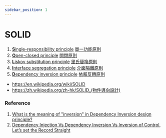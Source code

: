 ```yaml
---
sidebar_position: 1
---
```


# SOLID

1. [**S**ingle-responsibility principle](https://en.wikipedia.org/wiki/Single-responsibility_principle) [單一功能原則](https://zh.wikipedia.org/zh-hk/單一功能原則)
1. [**O**pen-closed principle](https://en.wikipedia.org/wiki/Open%E2%80%93closed_principle) [開閉原則](https://zh.wikipedia.org/zh-hk/開閉原則)
1. [**L**iskov substitution principle](https://en.wikipedia.org/wiki/Liskov_substitution_principle) [里氏替換原則](https://zh.wikipedia.org/zh-hk/里氏替换原则)
1. [**I**nterface segregation principle](https://en.wikipedia.org/wiki/Interface_segregation_principle) [介面隔離原則](https://zh.wikipedia.org/zh-hk/介面隔離原則)
1. [**D**ependency inversion principle](https://en.wikipedia.org/wiki/Dependency_inversion_principle) [依賴反轉原則](https://zh.wikipedia.org/zh-hk/依賴反轉原則)

- https://en.wikipedia.org/wiki/SOLID
- https://zh.wikipedia.org/zh-hk/SOLID_(物件導向設計)

### Reference
1. [What is the meaning of "inversion" in Dependency Inversion design principle?](https://softwareengineering.stackexchange.com/questions/191674/what-is-the-meaning-of-inversion-in-dependency-inversion-design-principle)
1. [Dependency Injection Vs Dependency Inversion Vs Inversion of Control, Let’s set the Record Straight](https://medium.com/ssense-tech/dependency-injection-vs-dependency-inversion-vs-inversion-of-control-lets-set-the-record-straight-5dc818dc32d1)

